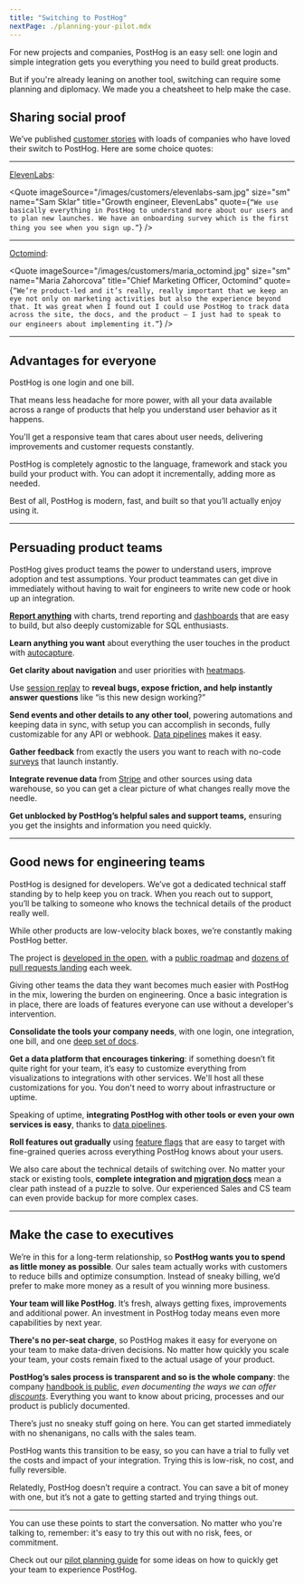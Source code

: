 ```yaml
---
title: "Switching to PostHog"
nextPage: ./planning-your-pilot.mdx
---
```


For new projects and companies, PostHog is an easy sell: one login and simple integration gets you everything you need to build great products.

But if you're already leaning on another tool, switching can require some planning and diplomacy. We made you a cheatsheet to help make the case.

## Sharing social proof

We’ve published [customer stories](/customers) with loads of companies who have loved their switch to PostHog. Here are some choice quotes:

***

[ElevenLabs](/customers/elevenlabs):

<Quote
    imageSource="/images/customers/elevenlabs-sam.jpg"
    size="sm"
    name="Sam Sklar"
    title="Growth engineer, ElevenLabs"
    quote={`“We use basically everything in PostHog to understand more about our users and to plan new launches. We have an onboarding survey which is the first thing you see when you sign up.”`}
/>

***

[Octomind](/customers/octomind):

<Quote
    imageSource="/images/customers/maria_octomind.jpg"
    size="sm"
    name="Maria Zahorcova"
    title="Chief Marketing Officer, Octomind"
    quote={`“We’re product-led and it’s really, really important that we keep an eye not only on marketing activities but also the experience beyond that. It was great when I found out I could use PostHog to track data across the site, the docs, and the product — I just had to speak to our engineers about implementing it.”`}
/>

***

## Advantages for everyone

PostHog is one login and one bill.

That means less headache for more power, with all your data available across a range of products that help you understand user behavior as it happens.

You'll get a responsive team that cares about user needs, delivering improvements and customer requests constantly.

PostHog is completely agnostic to the language, framework and stack you build your product with. You can adopt it incrementally, adding more as needed.

Best of all, PostHog is modern, fast, and built so that you’ll actually enjoy using it.

***

## Persuading product teams

PostHog gives product teams the power to understand users, improve adoption and test assumptions. Your product teammates can get dive in immediately without having to wait for engineers to write new code or hook up an integration.

**[Report anything](/docs/product-analytics/insights)** with charts, trend reporting and [dashboards](/docs/product-analytics/dashboards) that are easy to build, but also deeply customizable for SQL enthusiasts.

**Learn anything you want** about everything the user touches in the product with [autocapture](/docs/product-analytics/autocapture).

**Get clarity about navigation** and user priorities with [heatmaps](/docs/toolbar/heatmaps).

Use [session replay](/docs/session-replay/installation) to **reveal bugs, expose friction, and help instantly answer questions** like “is this new design working?”

**Send events and other details to any other tool**, powering automations and keeping data in sync, with setup you can accomplish in seconds, fully customizable for any API or webhook. [Data pipelines](/docs/cdp) makes it easy.

**Gather feedback** from exactly the users you want to reach with no-code [surveys](/docs/surveys/creating-surveys) that launch instantly.

**Integrate revenue data** from [Stripe](/docs/cdp/sources/stripe) and other sources using data warehouse, so you can get a clear picture of what changes really move the needle.

**Get unblocked by PostHog’s helpful sales and support teams,** ensuring you get the insights and information you need quickly.

***

## Good news for engineering teams

PostHog is designed for developers. We’ve got a dedicated technical staff standing by to help keep you on track. When you reach out to support, you’ll be talking to someone who knows the technical details of the product really well.

While other products are low-velocity black boxes, we’re constantly making PostHog better.

The project is [developed in the open](https://github.com/PostHog/posthog), with a [public roadmap](/roadmap) and [dozens of pull requests landing](https://github.com/PostHog/posthog/pulls?q=is%3Apr+is%3Aclosed) each week.

Giving other teams the data they want becomes much easier with PostHog in the mix, lowering the burden on engineering. Once a basic integration is in place, there are loads of features everyone can use without a developer's intervention.

**Consolidate the tools your company needs**, with one login, one integration, one bill, and one [deep set of docs](/docs).

**Get a data platform that encourages tinkering**: if something doesn’t fit quite right for your team, it’s easy to customize everything from visualizations to integrations with other services. We'll host all these customizations for you. You don't need to worry about infrastructure or uptime.

Speaking of uptime, **integrating PostHog with other tools or even your own services is easy**, thanks to [data pipelines](/docs/cdp).

**Roll features out gradually** using [feature flags](/docs/feature-flags/creating-feature-flags) that are easy to target with fine-grained queries across everything PostHog knows about your users.

We also care about the technical details of switching over. No matter your stack or existing tools, **complete integration and [migration docs](/docs/migration)** mean a clear path instead of a puzzle to solve. Our experienced Sales and CS team can even provide backup for more complex cases.

***

## Make the case to executives

We’re in this for a long-term relationship, so **PostHog wants you to spend as little money as possible**. Our sales team actually works with customers to reduce bills and optimize consumption. Instead of sneaky billing, we’d prefer to make more money as a result of you winning more business.

**Your team will like PostHog**. It’s fresh, always getting fixes, improvements and additional power. An investment in PostHog today means even more capabilities by next year.

**There's no per-seat charge**, so PostHog makes it easy for everyone on your team to make data-driven decisions. No matter how quickly you scale your team, your costs remain fixed to the actual usage of your product. 

**PostHog’s sales process is transparent and so is the whole company**: the company [handbook is public](/handbook), *even documenting the ways we can offer [discounts](/handbook/growth/sales/billing#coupons-and-discounts)*. Everything you want to know about pricing, processes and our product is publicly documented.

There’s just no sneaky stuff going on here. You can get started immediately with no shenanigans, no calls with the sales team.

PostHog wants this transition to be easy, so you can have a trial to fully vet the costs and impact of your integration. Trying this is low-risk, no cost, and fully reversible.

Relatedly, PostHog doesn’t require a contract. You can save a bit of money with one, but it’s not a gate to getting started and trying things out.

***

You can use these points to start the conversation. No matter who you're talking to, remember: it's easy to try this out with no risk, fees, or commitment.

Check out our [pilot planning guide](/docs/new-to-posthog/switch-guide/pilot-planning) for some ideas on how to quickly get your team to experience PostHog.